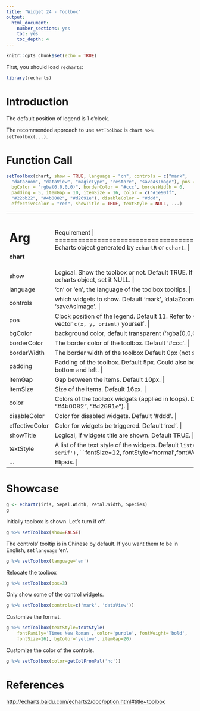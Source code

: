 ```yaml
---
title: "Widget 24 - Toolbox"
output: 
  html_document: 
    number_sections: yes
    toc: yes
    toc_depth: 4
---
```


```r
knitr::opts_chunk$set(echo = TRUE)
```

First, you should load `recharts`:
```r
library(recharts)
```

# Introduction

The default position of legend is 1 o'clock.

The recommended approach to use `setToolbox` is `chart %>% setToolbox(...)`.

# Function Call

```r
setToolbox(chart, show = TRUE, language = "cn", controls = c("mark",
  "dataZoom", "dataView", "magicType", "restore", "saveAsImage"), pos = 1,
  bgColor = "rgba(0,0,0,0)", borderColor = "#ccc", borderWidth = 0,
  padding = 5, itemGap = 10, itemSize = 16, color = c("#1e90ff",
  "#22bb22", "#4b0082", "#d2691e"), disableColor = "#ddd",
  effectiveColor = "red", showTitle = TRUE, textStyle = NULL, ...)
```

+--------------+---------------------------------------------------------------+
|   Arg        |  Requirement                                                |
+==============+===============================================================+
| **chart**    | Echarts object generated by `echartR` or `echart`.  |
+--------------+---------------------------------------------------------------+
| show         | Logical. Show the toolbox or not. Default TRUE. If you want to remove toolbox from the echarts object, set it NULL. |
+--------------+---------------------------------------------------------------+
| language     | 'cn' or 'en', the language of the toolbox tooltips. |
+--------------+---------------------------------------------------------------+
| controls     | which widgets to show. Default 'mark', 'dataZoom', 'dataView', 'magicType', 'restore', 'saveAsImage'. |
+--------------+---------------------------------------------------------------+
| pos          | Clock position of the legend. Default 11. Refer to `vecPos`. Or you can define the position vector `c(x, y, orient)` yourself. |
+--------------+---------------------------------------------------------------+
| bgColor      | background color, default transparent ('rgba(0,0,0,0)'). |
+--------------+---------------------------------------------------------------+
| borderColor  | The border color of the toolbox. Default '#ccc'. |
+--------------+---------------------------------------------------------------+
| borderWidth  | The border width of the toolbox Default 0px (not shown). |
+--------------+---------------------------------------------------------------+
| padding      | Padding of the toolbox. Default 5px. Could also be a list assigning padding of top, right, bottom and left. |
+--------------+---------------------------------------------------------------+
| itemGap      | Gap between the items. Default 10px. |
+--------------+---------------------------------------------------------------+
| itemSize     | Size of the items. Default 16px. |
+--------------+---------------------------------------------------------------+
| color        | Colors of the toolbox widgets (applied in loops). Default c("#1e90ff", "#22bb22", "#4b0082", "#d2691e"). |
+--------------+---------------------------------------------------------------+
| disableColor | Color for disabled widgets. Default '#ddd'. |
+--------------+---------------------------------------------------------------+
|effectiveColor| Color for widgets be triggered. Default 'red'. |
+--------------+---------------------------------------------------------------+
| showTitle    | Logical, if widgets title are shown. Default TRUE. |
+--------------+---------------------------------------------------------------+
| textStyle    | A list of the text style of the widgets. Default `list(fontFamily=c('Arial,` `Verdana, sans-serif'),`` `fontSize=12, fontStyle='normal',` `fontWeight='normal')` |
+--------------+---------------------------------------------------------------+
| ...          | Elipsis. |
+--------------+---------------------------------------------------------------+

# Showcase

```r
g <- echartr(iris, Sepal.Width, Petal.Width, Species)
g
```

Initially toolbox is shown. Let's turn if off.
```r
g %>% setToolbox(show=FALSE)
```

The controls' tooltip is in Chinese by default. If you want them to be in English, set `language` 'en'.
```r
g %>% setToolbox(language='en')
```

Relocate the toolbox
```r
g %>% setToolbox(pos=3)
```

Only show some of the control widgets.
```r
g %>% setToolbox(controls=c('mark', 'dataView'))
```

Customize the format.
```r
g %>% setToolbox(textStyle=textStyle(
    fontFamily='Times New Roman', color='purple', fontWeight='bold', 
    fontSize=16), bgColor='yellow', itemGap=20)
```

Customize the color of the controls.
```r
g %>% setToolbox(color=getColFromPal('hc'))
```


# References

<http://echarts.baidu.com/echarts2/doc/option.html#title~toolbox>
